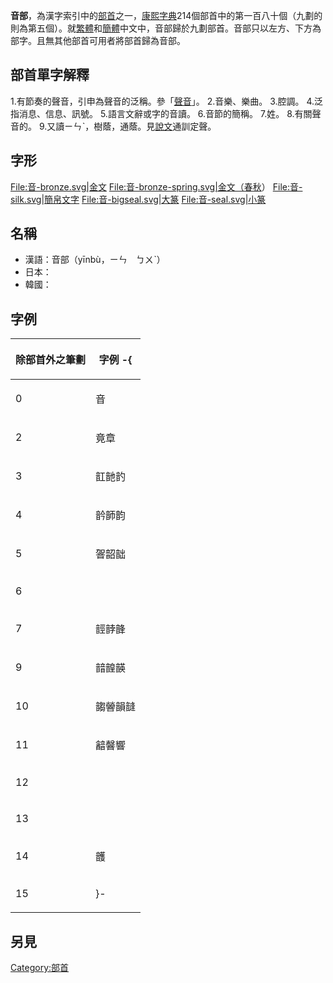 {{CJK-New-Char|4AA6|4AA7|4AA8|4AA9|4AAA|4AAB|4AAC|4AAD|4AAE|4AAF|4AB0|2941D|29420|29433|2943F|29448}}
{{Kangxi Radical Infobox|180|uni=97F3
|meaning=[[聲音|聲音]]
|prev=韭
|next=頁
|pny= yīn
|bopo= ㄧㄣ
|wade= yin1
|jyutping= jam1
|yale= yam1
|hi= イン, オン in, on<br>おと, ね oto, ne
|kanji= 音偏 otohen 
|hang= 소리 sori
|hanja= 음 eum
|hanviet= âm, ậm, ơm
}}

'''音部'''，為漢字索引中的[[部首|部首]]之一，[[康熙字典|康熙字典]]214個部首中的第一百八十個（九劃的則為第五個）。就[[繁體|繁體]]和[[簡體|簡體]]中文中，音部歸於九劃部首。音部只以左方、下方為部字。且無其他部首可用者將部首歸為音部。

== 部首單字解釋 ==

1.有節奏的聲音，引申為聲音的泛稱。參「[[聲音|聲音]]」。
2.音樂、樂曲。
3.腔調。
4.泛指消息、信息、訊號。
5.語言文辭或字的音讀。
6.音節的簡稱。
7.姓。
8.有關聲音的。
9.又讀ㄧㄣˋ，樹蔭，通蔭。見[[說文|說文]]通訓定聲。

== 字形 ==
<gallery>
File:音-bronze.svg|金文
File:音-bronze-spring.svg|金文（春秋）
File:音-silk.svg|簡帛文字
File:音-bigseal.svg|大篆
File:音-seal.svg|小篆
</gallery>

==名稱==
* 漢語：音部（yīnbù，ㄧㄣ　ㄅㄨˋ）
* 日本：{{lang|ja|音部、おんぶ}}
* 韓國：{{lang|ko|音部、소리음부（sori eum bu）}}

==字例==
{| class="wikitable"
! 除部首外之筆劃 !! 字例
-{
|----
| 0 || 音
|----
| 2 || 竟章
|----
| 3 || 䪦䪧䪨
|----
| 4 || 䪩韴韵
|----
| 5 || 䪪韶韷{{僻字|𩐝|⿰音句}}
|----
| 6 || {{僻字|𩐠|⿰音共}}
|----
| 7 || 䪫䪬韸
|----
| 9 || 䪭韹韺{{僻字|𩐳|⿰音頁}}
|----
| 10 || 䪮䪯韻韼
|----
| 11 || 韽韾響
|----
| 12 || {{僻字|𩐿|⿰音景}}
|----
| 13 || {{僻字|䪰|⿰音意}}
|----
| 14 || 頀
|----
| 15 || {{僻字|𩑈|⿰音廣}}
}-
|}

==另見==
{{wiktionary|音}}

{{康熙部首}}
{{简体中文部首}}
{{lang-stub}}

[[Category:部首|Category:部首]]